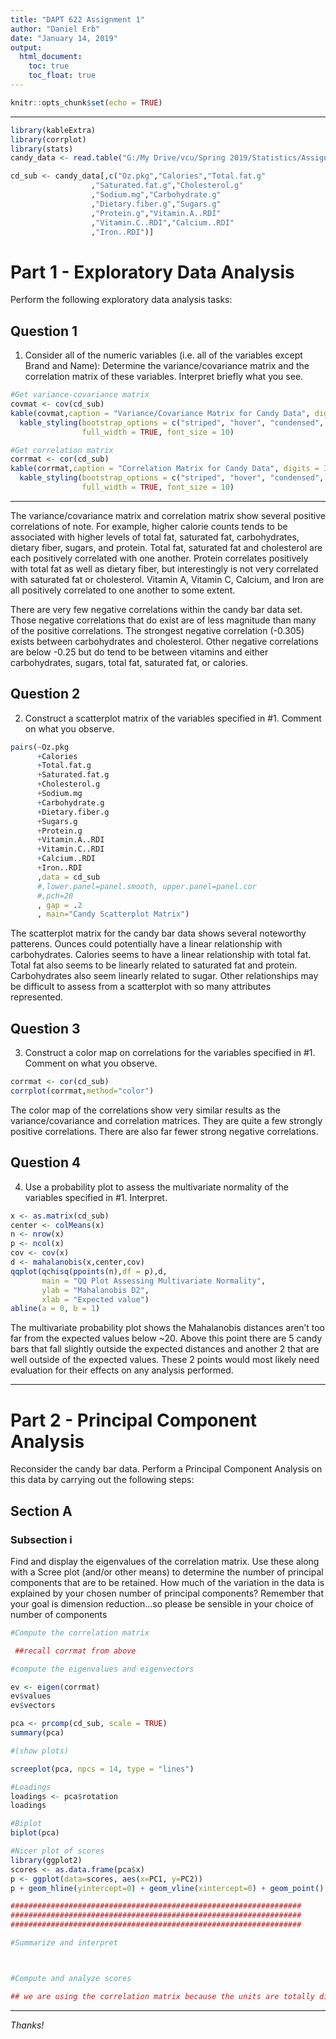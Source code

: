 ```yaml
---
title: "DAPT 622 Assignment 1"
author: "Daniel Erb"
date: "January 14, 2019"
output: 
  html_document:
    toc: true
    toc_float: true
---
```


```r
knitr::opts_chunk$set(echo = TRUE)
```

---

```r
library(kableExtra)
library(corrplot)
library(stats)
candy_data <- read.table("G:/My Drive/vcu/Spring 2019/Statistics/Assignments/Assignment 1/DAPT_622_Assignment_1/Assignment_Materials/CandyBars.txt",sep=',',header=TRUE)

cd_sub <- candy_data[,c("Oz.pkg","Calories","Total.fat.g"
                  ,"Saturated.fat.g","Cholesterol.g"
                  ,"Sodium.mg","Carbohydrate.g"
                  ,"Dietary.fiber.g","Sugars.g"
                  ,"Protein.g","Vitamin.A..RDI"
                  ,"Vitamin.C..RDI","Calcium..RDI"
                  ,"Iron..RDI")]

```

# Part 1 - Exploratory Data Analysis

Perform the following exploratory data analysis tasks:

## Question 1

1. Consider all of the numeric variables (i.e. all of the variables except Brand and Name): Determine the variance/covariance matrix and the correlation matrix of these variables.  Interpret briefly what you see.

```r

#Get variance-covariance matrix
covmat <- cov(cd_sub)
kable(covmat,caption = "Variance/Covariance Matrix for Candy Data", digits = 3) %>% 
  kable_styling(bootstrap_options = c("striped", "hover", "condensed", "responsive"),
                full_width = TRUE, font_size = 10)

#Get correlation matrix
corrmat <- cor(cd_sub)
kable(corrmat,caption = "Correlation Matrix for Candy Data", digits = 3) %>% 
  kable_styling(bootstrap_options = c("striped", "hover", "condensed", "responsive"),
                full_width = TRUE, font_size = 10)

```
***
The variance/covariance matrix and correlation matrix show several positive correlations of note. For example, higher calorie counts tends to be associated with higher levels of total fat, saturated fat, carbohydrates, dietary fiber, sugars, and protein. Total fat, saturated fat and cholesterol are each positively correlated with one another. Protein correlates positively with total fat as well as dietary fiber, but interestingly is not very correlated with saturated fat or cholesterol. Vitamin A, Vitamin C, Calcium, and Iron are all positively correlated to one another to some extent.

There are very few negative correlations within the candy bar data set. Those negative correlations that do exist are of less magnitude than many of the positive correlations. The strongest negative correlation (-0.305) exists between carbohydrates and cholesterol. Other negative correlations are below -0.25 but do tend to be between vitamins and either carbohydrates, sugars, total fat, saturated fat, or calories. 

## Question 2

2. Construct a scatterplot matrix of the variables specified in #1. Comment on what you observe. 

```r

pairs(~Oz.pkg
      +Calories
      +Total.fat.g
      +Saturated.fat.g
      +Cholesterol.g
      +Sodium.mg
      +Carbohydrate.g
      +Dietary.fiber.g
      +Sugars.g
      +Protein.g
      +Vitamin.A..RDI
      +Vitamin.C..RDI
      +Calcium..RDI
      +Iron..RDI
      ,data = cd_sub
      #,lower.panel=panel.smooth, upper.panel=panel.cor
      #,pch=20
      , gap = .2
      , main="Candy Scatterplot Matrix")


```

The scatterplot matrix for the candy bar data shows several noteworthy patterens. Ounces could potentially have a linear relationship with carbohydrates. Calories seems to have a linear relationship with total fat. Total fat also seems to be linearly related to saturated fat and protein. Carbohydrates also seem linearly related to sugar. Other relationships may be difficult to assess from a scatterplot with so many attributes represented.

## Question 3

3. Construct a color map on correlations for the variables specified in #1. Comment on what you observe.

```r

corrmat <- cor(cd_sub)
corrplot(corrmat,method="color")

```

The color map of the correlations show very similar results as the variance/covariance and correlation matrices. They are quite a few strongly positive correlations. There are also far fewer strong negative correlations.

## Question 4

4. Use a probability plot to assess the multivariate normality of the variables specified in #1.  Interpret.

```r

x <- as.matrix(cd_sub)
center <- colMeans(x)
n <- nrow(x)
p <- ncol(x)
cov <- cov(x)
d <- mahalanobis(x,center,cov)
qqplot(qchisq(ppoints(n),df = p),d,
       main = "QQ Plot Assessing Multivariate Normality",
       ylab = "Mahalanobis D2",
       xlab = "Expected value")
abline(a = 0, b = 1)
```

The multivariate probability plot shows the Mahalanobis distances aren't too far from the expected values below ~20. Above this point there are 5 candy bars that fall slightly outside the expected distances and another 2 that are well outside of the expected values. These 2 points would most likely need evaluation for their effects on any analysis performed.

---

# Part 2 - Principal Component Analysis

Reconsider the candy bar data. Perform a Principal Component Analysis on this data by carrying out the following steps:

## Section A

### Subsection i

Find and display the eigenvalues of the correlation matrix. Use these along with a Scree plot (and/or other means) to determine the number of principal components that are to be retained. How much of the variation in the data is explained by your chosen number of principal components? Remember that your goal is dimension reduction…so please be sensible in your choice of number of components

```r

#Compute the correlation matrix

 ##recall corrmat from above

#compute the eigenvalues and eigenvectors

ev <- eigen(corrmat)
ev$values
ev$vectors

pca <- prcomp(cd_sub, scale = TRUE)
summary(pca)

#(show plots)

screeplot(pca, npcs = 14, type = "lines")

#Loadings
loadings <- pca$rotation
loadings

#Biplot
biplot(pca)

#Nicer plot of scores
library(ggplot2)
scores <- as.data.frame(pca$x)
p <- ggplot(data=scores, aes(x=PC1, y=PC2)) 
p + geom_hline(yintercept=0) + geom_vline(xintercept=0) + geom_point()

#################################################################
#################################################################
#################################################################

#Summarize and interpret



#Compute and analyze scores

## we are using the correlation matrix because the units are totally different from one another

```






























---
*Thanks!*
